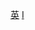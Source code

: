 {{Commonscat|Relations of Italy and the United Kingdom}}

[[Category:義大利雙邊關係|英]]
[[Category:英國雙邊關係|I]]